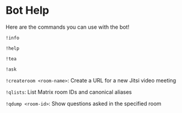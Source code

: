 # Bot Help

Here are the commands you can use with the bot!

`!info`

`!help`

`!tea`

`!ask`

`!createroom <room-name>`: Create a URL for a new Jitsi video meeting

`!qlists`: List Matrix room IDs and canonical aliases

`!qdump <room-id>`: Show questions asked in the specified room
